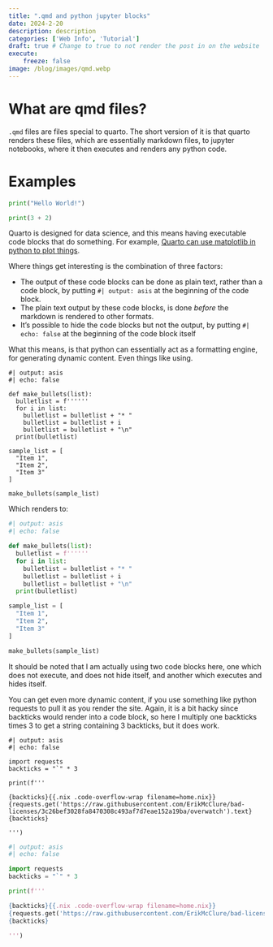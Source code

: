```yaml
---
title: ".qmd and python jupyter blocks"
date: 2024-2-20
description: description
categories: ['Web Info', 'Tutorial']
draft: true # Change to true to not render the post in on the website
execute:
    freeze: false
image: /blog/images/qmd.webp
---
```


# What are qmd files?

`.qmd` files are files special to quarto. The short version of it is that quarto renders these files, which are essentially markdown files, to jupyter notebooks, where it then executes and renders any python code. 

# Examples

```python
print("Hello World!")

print(3 + 2)
```


Quarto is designed for data science, and this means having executable code blocks that do something. For example, [Quarto can use matplotlib in python to plot things](https://quarto.org/docs/computations/python.html). 



Where things get interesting is the combination of three factors:

* The output of these code blocks can be done as plain text, rather than a code block, by putting `#| output: asis` at the beginning of the code block.
* The plain text output by these code blocks, is done _before_ the markdown is rendered to other formats.
* It's possible to hide the code blocks but not the output, by putting `#| echo: false` at the beginning of the code block itself

What this means, is that python can essentially act as a formatting engine, for generating dynamic content. Even things like using. 

```.python
#| output: asis
#| echo: false

def make_bullets(list):
  bulletlist = f''''''
  for i in list:
    bulletlist = bulletlist + "* "
    bulletlist = bulletlist + i
    bulletlist = bulletlist + "\n"
  print(bulletlist)

sample_list = [
  "Item 1",
  "Item 2",
  "Item 3"
]

make_bullets(sample_list)
```

Which renders to:

```python
#| output: asis
#| echo: false

def make_bullets(list):
  bulletlist = f''''''
  for i in list:
    bulletlist = bulletlist + "* "
    bulletlist = bulletlist + i
    bulletlist = bulletlist + "\n"
  print(bulletlist)

sample_list = [
  "Item 1",
  "Item 2",
  "Item 3"
]

make_bullets(sample_list)
```


It should be noted that I am actually using two code blocks here, one which does not execute, and does not hide itself, and another which executes and hides itself.

You can get even more dynamic content, if you use something like python requests to pull it as you render the site. Again, it is a bit hacky since backticks would render into a code block, so here I multiply one backticks times 3 to get a string containing 3 backticks, but it does work.

```.python
#| output: asis
#| echo: false

import requests
backticks = "`" * 3

print(f'''

{backticks}{{.nix .code-overflow-wrap filename=home.nix}}
{requests.get('https://raw.githubusercontent.com/ErikMcClure/bad-licenses/3c26bef3028fa8470308c493af7d7eae152a19ba/overwatch').text}
{backticks}

''')
```


```python
#| output: asis
#| echo: false

import requests
backticks = "`" * 3

print(f'''

{backticks}{{.nix .code-overflow-wrap filename=home.nix}}
{requests.get('https://raw.githubusercontent.com/ErikMcClure/bad-licenses/3c26bef3028fa8470308c493af7d7eae152a19ba/overwatch').text}
{backticks}

''')
```

